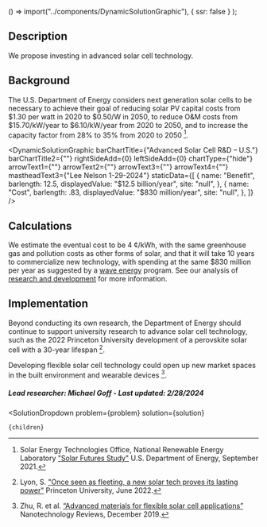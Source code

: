 
  () => import("../components/DynamicSolutionGraphic"),
  { ssr: false }
);


## Description
We propose investing in advanced solar cell technology.

## Background
The U.S. Department of Energy considers next generation solar cells to be necessary to achieve their goal of reducing solar PV capital costs from $1.30 per watt in 2020 to $0.50/W in 2050, to reduce O&M costs from $15.70/kW/year to $6.10/kW/year from 2020 to 2050, and to increase the capacity factor from 28% to 35% from 2020 to 2050 [^”1”].

<DynamicSolutionGraphic
  barChartTitle={"Advanced Solar Cell R&D – U.S."}
  barChartTitle2={""}
  rightSideAdd={0}
  leftSideAdd={0}
  chartType={"hide"}
  arrowText1={""}
  arrowText2={""}
  arrowText3={""}
  arrowText4={""}
  mastheadText3={"Lee Nelson 1-29-2024"}
 staticData={[
    {
     name: "Benefit",
      barlength: 12.5,
      displayedValue: "$12.5 billion/year",
      site: "null",
    },
    {
      name: "Cost",
      barlength: .83,
      displayedValue: "$830 million/year",
      site: "null",
    },
  ]}
/>

## Calculations
We estimate the eventual cost to be 4 ¢/kWh, with the same greenhouse gas and pollution costs as other forms of solar, and that it will take 10 years to commercialize new technology, with spending at the same $830 million per year as suggested by a [wave energy](https://www.urbancruiseship.org/energy/energy_production/mhk) program. See our analysis of [research and development](https://www.urbancruiseship.org/energy/energy_socioeconomics/rd) for more information.

## Implementation
Beyond conducting its own research, the Department of Energy should continue to support university research to advance solar cell technology, such as the 2022 Princeton University development of a perovskite solar cell with a 30-year lifespan [^”2”].

Developing flexible solar cell technology could open up new market spaces in the built environment and wearable devices [^”3”].

##### Lead researcher: Michael Goff - Last updated: 2/28/2024

[^”1”]: Solar Energy Technologies Office, National Renewable Energy Laboratory ["Solar Futures Study"](https://www.energy.gov/eere/solar/solar-futures-study) U.S. Department of Energy, September 2021.

[^”2”]: Lyon, S. ["Once seen as fleeting, a new solar tech proves its lasting power"](https://www.princeton.edu/news/2022/06/29/once-seen-fleeting-new-solar-tech-proves-its-lasting-power) Princeton University, June 2022.

[^”3”]: Zhu, R. et al. [“Advanced materials for flexible solar cell applications”](https://doi.org/10.1515/ntrev-2019-0040) Nanotechnology Reviews, December 2019.


  <SolutionDropdown 
    problem={problem} 
    solution={solution}
  >
    {children}
  </SolutionDropdown>